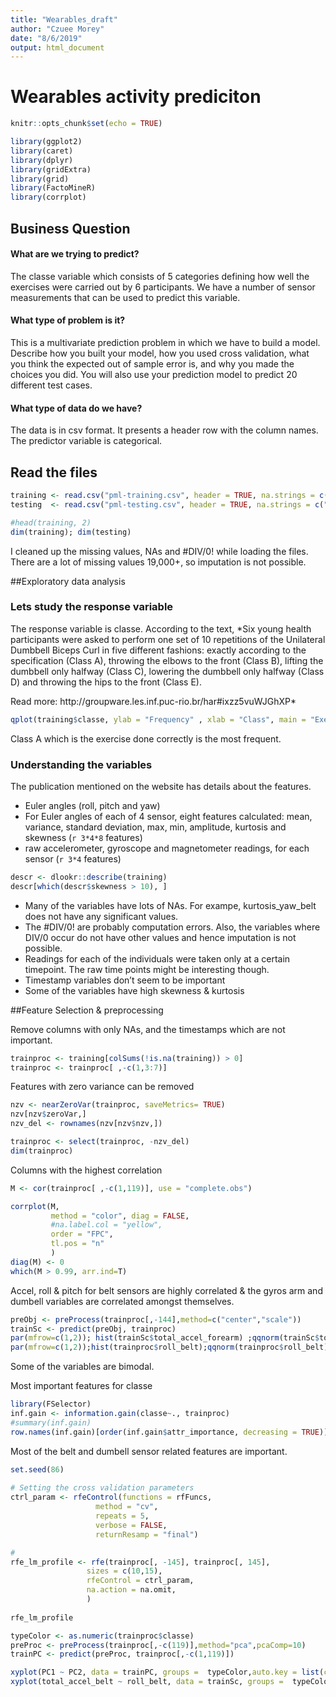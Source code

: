 ```yaml
---
title: "Wearables_draft"
author: "Czuee Morey"
date: "8/6/2019"
output: html_document
---
```


# Wearables activity prediciton
```r
knitr::opts_chunk$set(echo = TRUE)
```

```r
library(ggplot2)
library(caret)
library(dplyr)
library(gridExtra)
library(grid)
library(FactoMineR)
library(corrplot)
```

## Business Question

#### What are we trying to predict?

The classe variable which consists of 5 categories defining how well the exercises were carried out by 6 participants. We have a number of sensor measurements that can be used to predict this variable.

#### What type of problem is it?

This is a multivariate prediction problem in which we have to build a model. Describe how you built your model, how you used cross validation, what you think the expected out of sample error is, and why you made the choices you did. You will also use your prediction model to predict 20 different test cases.

#### What type of data do we have? 
The data is in csv format. It presents a header row with the column names. The predictor variable is categorical.


## Read the files

```r
training <- read.csv("pml-training.csv", header = TRUE, na.strings = c("NA", "", "#DIV/0!"))
testing  <- read.csv("pml-testing.csv", header = TRUE, na.strings = c("NA", "", "#DIV/0!"))

#head(training, 2)
dim(training); dim(testing)
```
I cleaned up the missing values, NAs and #DIV/0! while loading the files. There are a lot of missing values 19,000+, so imputation is not possible. 

##Exploratory data analysis

### Lets study the response variable
The response variable is classe. According to the text,
*Six young health participants were asked to perform one set of 10 repetitions of the Unilateral Dumbbell Biceps Curl in five different fashions: exactly according to the specification (Class A), throwing the elbows to the front (Class B), lifting the dumbbell only halfway (Class C), lowering the dumbbell only halfway (Class D) and throwing the hips to the front (Class E).

Read more: http://groupware.les.inf.puc-rio.br/har#ixzz5vuWJGhXP*

```r
qplot(training$classe, ylab = "Frequency" , xlab = "Class", main = "Exercise accuracy")
```
Class A which is the exercise done correctly is the most frequent. 

### Understanding the variables 

The publication mentioned on the website has details about the features.

- Euler angles (roll, pitch and yaw)
- For Euler angles of each of 4 sensor, eight features calculated: mean, variance, standard deviation, max, min, amplitude, kurtosis and skewness (`r 3*4*8` features)
-  raw accelerometer, gyroscope and magnetometer readings, for each sensor (`r 3*4` features)


```r
descr <- dlookr::describe(training)
descr[which(descr$skewness > 10), ]
```

- Many of the variables have lots of NAs. For exampe, kurtosis_yaw_belt does not have any significant values. 
- The #DIV/0! are probably computation errors. Also, the variables where DIV/0 occur do not have other values and hence imputation is not possible.
- Readings for each of the individuals were taken only at a certain timepoint. The raw time points might be interesting though.
- Timestamp variables don't seem to be important
- Some of the variables have high skewness & kurtosis

##Feature Selection & preprocessing

Remove columns with only NAs, and the timestamps which are not important.

```r
trainproc <- training[colSums(!is.na(training)) > 0]
trainproc <- trainproc[ ,-c(1,3:7)]

```

Features with zero variance can be removed
```r
nzv <- nearZeroVar(trainproc, saveMetrics= TRUE)
nzv[nzv$zeroVar,]
nzv_del <- rownames(nzv[nzv$nzv,])

trainproc <- select(trainproc, -nzv_del)
dim(trainproc)
```

Columns with the highest correlation
```r

M <- cor(trainproc[ ,-c(1,119)], use = "complete.obs")

corrplot(M, 
         method = "color", diag = FALSE, 
         #na.label.col = "yellow",
         order = "FPC",
         tl.pos = "n"
         )
diag(M) <- 0
which(M > 0.99, arr.ind=T)
```
Accel, roll & pitch for belt sensors are highly correlated & the gyros arm and dumbell variables are correlated amongst themselves. 

```r

preObj <- preProcess(trainproc[,-144],method=c("center","scale"))
trainSc <- predict(preObj, trainproc)
par(mfrow=c(1,2)); hist(trainSc$total_accel_forearm) ;qqnorm(trainSc$total_accel_forearm)
par(mfrow=c(1,2));hist(trainproc$roll_belt);qqnorm(trainproc$roll_belt)
```

Some of the variables are bimodal.



Most important features for classe
```r
library(FSelector)
inf.gain <- information.gain(classe~., trainproc)
#summary(inf.gain)
row.names(inf.gain)[order(inf.gain$attr_importance, decreasing = TRUE)][1:20]
```
Most of the belt and dumbell sensor related features are important.

```r
set.seed(86)
 
# Setting the cross validation parameters
ctrl_param <- rfeControl(functions = rfFuncs,
                   method = "cv",
                   repeats = 5,
                   verbose = FALSE,
                   returnResamp = "final")

# 
rfe_lm_profile <- rfe(trainproc[, -145], trainproc[, 145],
                 sizes = c(10,15),
                 rfeControl = ctrl_param,
                 na.action = na.omit,
                 )
 
rfe_lm_profile
```

```r
typeColor <- as.numeric(trainproc$classe)
preProc <- preProcess(trainproc[,-c(119)],method="pca",pcaComp=10)
trainPC <- predict(preProc, trainproc[,-c(1,119)])

xyplot(PC1 ~ PC2, data = trainPC, groups =  typeColor,auto.key = list(columns = 5))
xyplot(total_accel_belt ~ roll_belt, data = trainSc, groups =  typeColor,auto.key = list(columns = 5))

```
